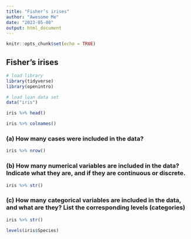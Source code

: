 ```yaml
---
title: "Fisher’s irises"
author: "Awesome Me"
date: "2023-05-08"
output: html_document
---
```


```r
knitr::opts_chunk$set(echo = TRUE)
```

## Fisher’s irises


```r

# load library
library(tidyverse)
library(openintro)

```

```r
 
# load loan data set
data("iris")

iris %>% head()

iris %>% colnames()

```

### (a) How many cases were included in the data?
```r
iris %>% nrow()
```


### (b) How many numerical variables are included in the data? Indicate what they are, and if they are continuous or discrete.
```r
iris %>% str()

```



### (c) How many categorical variables are included in the data, and what are they? List the corresponding levels (categories)

```r
iris %>% str()

levels(iris$Species)

```
